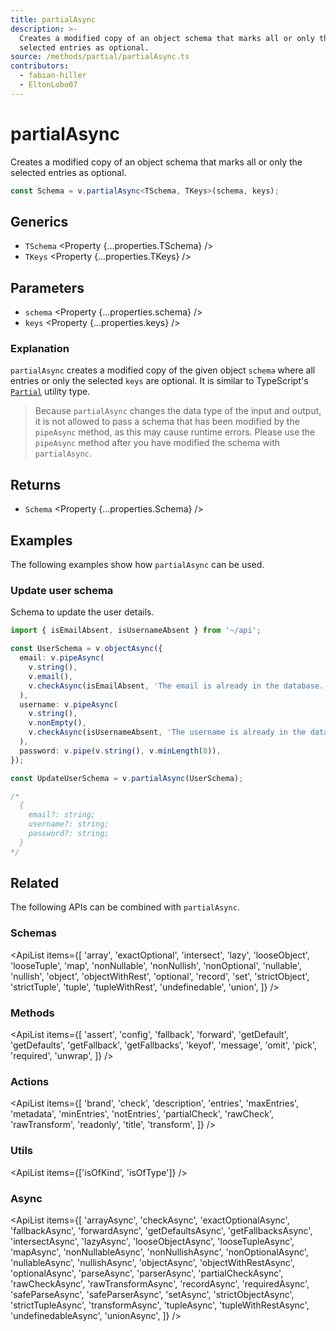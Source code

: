 ```yaml
---
title: partialAsync
description: >-
  Creates a modified copy of an object schema that marks all or only the
  selected entries as optional.
source: /methods/partial/partialAsync.ts
contributors:
  - fabian-hiller
  - EltonLobo07
---
```



# partialAsync

Creates a modified copy of an object schema that marks all or only the selected entries as optional.

```ts
const Schema = v.partialAsync<TSchema, TKeys>(schema, keys);
```

## Generics

- `TSchema` <Property {...properties.TSchema} />
- `TKeys` <Property {...properties.TKeys} />

## Parameters

- `schema` <Property {...properties.schema} />
- `keys` <Property {...properties.keys} />

### Explanation

`partialAsync` creates a modified copy of the given object `schema` where all entries or only the selected `keys` are optional. It is similar to TypeScript's [`Partial`](https://www.typescriptlang.org/docs/handbook/utility-types.html#partialtype) utility type.

> Because `partialAsync` changes the data type of the input and output, it is not allowed to pass a schema that has been modified by the <Link href='../pipeAsync/'>`pipeAsync`</Link> method, as this may cause runtime errors. Please use the <Link href='../pipeAsync/'>`pipeAsync`</Link> method after you have modified the schema with `partialAsync`.

## Returns

- `Schema` <Property {...properties.Schema} />

## Examples

The following examples show how `partialAsync` can be used.

### Update user schema

Schema to update the user details.

```ts
import { isEmailAbsent, isUsernameAbsent } from '~/api';

const UserSchema = v.objectAsync({
  email: v.pipeAsync(
    v.string(),
    v.email(),
    v.checkAsync(isEmailAbsent, 'The email is already in the database.')
  ),
  username: v.pipeAsync(
    v.string(),
    v.nonEmpty(),
    v.checkAsync(isUsernameAbsent, 'The username is already in the database.')
  ),
  password: v.pipe(v.string(), v.minLength(8)),
});

const UpdateUserSchema = v.partialAsync(UserSchema);

/*
  { 
    email?: string;
    username?: string; 
    password?: string;
  }
*/
```

## Related

The following APIs can be combined with `partialAsync`.

### Schemas

<ApiList
  items={[
    'array',
    'exactOptional',
    'intersect',
    'lazy',
    'looseObject',
    'looseTuple',
    'map',
    'nonNullable',
    'nonNullish',
    'nonOptional',
    'nullable',
    'nullish',
    'object',
    'objectWithRest',
    'optional',
    'record',
    'set',
    'strictObject',
    'strictTuple',
    'tuple',
    'tupleWithRest',
    'undefinedable',
    'union',
  ]}
/>

### Methods

<ApiList
  items={[
    'assert',
    'config',
    'fallback',
    'forward',
    'getDefault',
    'getDefaults',
    'getFallback',
    'getFallbacks',
    'keyof',
    'message',
    'omit',
    'pick',
    'required',
    'unwrap',
  ]}
/>

### Actions

<ApiList
  items={[
    'brand',
    'check',
    'description',
    'entries',
    'maxEntries',
    'metadata',
    'minEntries',
    'notEntries',
    'partialCheck',
    'rawCheck',
    'rawTransform',
    'readonly',
    'title',
    'transform',
  ]}
/>

### Utils

<ApiList items={['isOfKind', 'isOfType']} />

### Async

<ApiList
  items={[
    'arrayAsync',
    'checkAsync',
    'exactOptionalAsync',
    'fallbackAsync',
    'forwardAsync',
    'getDefaultsAsync',
    'getFallbacksAsync',
    'intersectAsync',
    'lazyAsync',
    'looseObjectAsync',
    'looseTupleAsync',
    'mapAsync',
    'nonNullableAsync',
    'nonNullishAsync',
    'nonOptionalAsync',
    'nullableAsync',
    'nullishAsync',
    'objectAsync',
    'objectWithRestAsync',
    'optionalAsync',
    'parseAsync',
    'parserAsync',
    'partialCheckAsync',
    'rawCheckAsync',
    'rawTransformAsync',
    'recordAsync',
    'requiredAsync',
    'safeParseAsync',
    'safeParserAsync',
    'setAsync',
    'strictObjectAsync',
    'strictTupleAsync',
    'transformAsync',
    'tupleAsync',
    'tupleWithRestAsync',
    'undefinedableAsync',
    'unionAsync',
  ]}
/>
